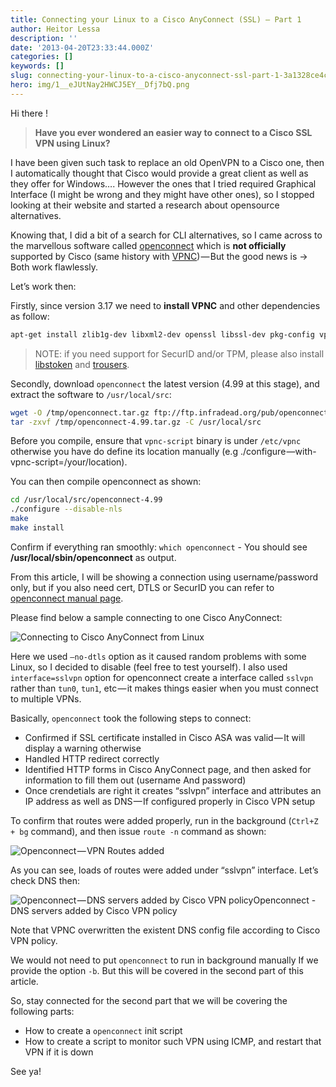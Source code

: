 ```yaml
---
title: Connecting your Linux to a Cisco AnyConnect (SSL) — Part 1
author: Heitor Lessa
description: ''
date: '2013-04-20T23:33:44.000Z'
categories: []
keywords: []
slug: connecting-your-linux-to-a-cisco-anyconnect-ssl-part-1-3a1328ce4c3b
hero: img/1__eJUtNay2HWCJ5EY__Dfj7bQ.png
---
```


Hi there !

> **Have you ever wondered an easier way to connect to a Cisco SSL VPN using Linux?**

I have been given such task to replace an old OpenVPN to a Cisco one, then I automatically thought that Cisco would provide a great client as well as they offer for Windows…. However the ones that I tried required Graphical Interface (I might be wrong and they might have other ones), so I stopped looking at their website and started a research about opensource alternatives.

Knowing that, I did a bit of a search for CLI alternatives, so I came across to the marvellous software called [openconnect](http://www.infradead.org/openconnect/) which is **not officially** supported by Cisco (same history with [VPNC](http://www.unix-ag.uni-kl.de/~massar/vpnc/)) — But the good news is → Both work flawlessly.

Let’s work then:

Firstly, since version 3.17 we need to **install VPNC** and other dependencies as follow:

```bash
apt-get install zlib1g-dev libxml2-dev openssl libssl-dev pkg-config vpnc
```

> NOTE: if you need support for SecurID and/or TPM, please also install [libstoken](http://stoken.sourceforge.net/) and [trousers](http://trousers.sourceforge.net/).

Secondly, download `openconnect` the latest version (4.99 at this stage), and extract the software to `/usr/local/src`:

```bash
wget -O /tmp/openconnect.tar.gz ftp://ftp.infradead.org/pub/openconnect/openconnect-4.99.tar.gz  
tar -zxvf /tmp/openconnect-4.99.tar.gz -C /usr/local/src
```

Before you compile, ensure that `vpnc-script` binary is under `/etc/vpnc` otherwise you have do define its location manually (e.g ./configure —with-vpnc-script=/your/location).

You can then compile openconnect as shown:

```bash
cd /usr/local/src/openconnect-4.99  
./configure --disable-nls  
make  
make install
```

Confirm if everything ran smoothly: `which openconnect` - You should see **/usr/local/sbin/openconnect** as output.

From this article, I will be showing a connection using username/password only, but if you also need cert, DTLS or SecurID you can refer to [openconnect manual page](http://www.infradead.org/openconnect/manual.html).

Please find below a sample connecting to one Cisco AnyConnect:

![Connecting to Cisco AnyConnect from Linux](img/1__dwSonrUclhcaoUJYh9FuEw.png)

Here we used `—no-dtls` option as it caused random problems with some Linux, so I decided to disable (feel free to test yourself). I also used `interface=sslvpn` option for openconnect create a interface called `sslvpn` rather than `tun0`, `tun1`, etc — it makes things easier when you must connect to multiple VPNs.

Basically, `openconnect` took the following steps to connect:

* Confirmed if SSL certificate installed in Cisco ASA was valid — It will display a warning otherwise
* Handled HTTP redirect correctly
* Identified HTTP forms in Cisco AnyConnect page, and then asked for information to fill them out (username And password)
* Once crendetials are right it creates “sslvpn” interface and attributes an IP address as well as DNS — If configured properly in Cisco VPN setup

To confirm that routes were added properly, run in the background (`Ctrl+Z + bg` command), and then issue `route -n` command as shown:

![Openconnect — VPN Routes added](img/1__eJUtNay2HWCJ5EY__Dfj7bQ.png)

As you can see, loads of routes were added under “sslvpn” interface. Let’s check DNS then:

![Openconnect — DNS servers added by Cisco VPN policyOpenconnect - DNS servers added by Cisco VPN policy](https://cdn-images-1.medium.com/max/800/0*Y0xw8F0c6_N_dEAV.png)

Note that VPNC overwritten the existent DNS config file according to Cisco VPN policy.

We would not need to put `openconnect` to run in background manually If we provide the option `-b`. But this will be covered in the second part of this article.

So, stay connected for the second part that we will be covering the following parts:

*   How to create a `openconnect` init script
*   How to create a script to monitor such VPN using ICMP, and restart that VPN if it is down

See ya!